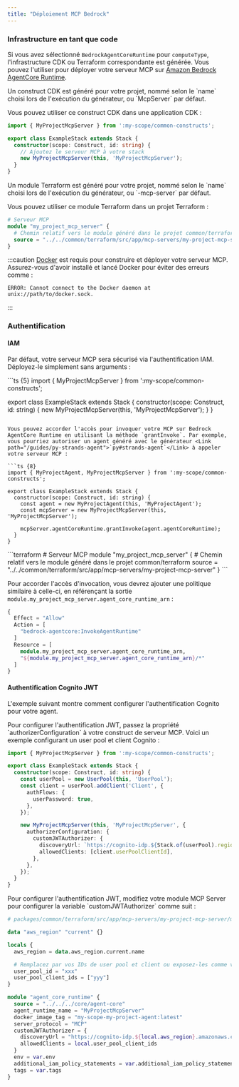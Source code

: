 ```yaml
---
title: "Déploiement MCP Bedrock"
---
```





### Infrastructure en tant que code

Si vous avez sélectionné `BedrockAgentCoreRuntime` pour `computeType`, l'infrastructure CDK ou Terraform correspondante est générée. Vous pouvez l'utiliser pour déployer votre serveur MCP sur [Amazon Bedrock AgentCore Runtime](https://docs.aws.amazon.com/bedrock-agentcore/latest/devguide/agents-tools-runtime.html).

<Infrastructure>
<Fragment slot="cdk">
Un construct CDK est généré pour votre projet, nommé selon le `name` choisi lors de l'exécution du générateur, ou `<ProjectName>McpServer` par défaut.

Vous pouvez utiliser ce construct CDK dans une application CDK :

```ts {6}
import { MyProjectMcpServer } from ':my-scope/common-constructs';

export class ExampleStack extends Stack {
  constructor(scope: Construct, id: string) {
    // Ajoutez le serveur MCP à votre stack
    new MyProjectMcpServer(this, 'MyProjectMcpServer');
  }
}
```
</Fragment>
<Fragment slot="terraform">
Un module Terraform est généré pour votre projet, nommé selon le `name` choisi lors de l'exécution du générateur, ou `<ProjectName>-mcp-server` par défaut.

Vous pouvez utiliser ce module Terraform dans un projet Terraform :

```terraform
# Serveur MCP
module "my_project_mcp_server" {
  # Chemin relatif vers le module généré dans le projet common/terraform
  source = "../../common/terraform/src/app/mcp-servers/my-project-mcp-server"
}
```
</Fragment>
</Infrastructure>

:::caution
[Docker](https://www.docker.com/) est requis pour construire et déployer votre serveur MCP. Assurez-vous d'avoir installé et lancé Docker pour éviter des erreurs comme :

```
ERROR: Cannot connect to the Docker daemon at unix://path/to/docker.sock.
```
:::

### Authentification

#### IAM

Par défaut, votre serveur MCP sera sécurisé via l'authentification IAM. Déployez-le simplement sans arguments :

<Infrastructure>
<Fragment slot="cdk">
```ts {5}
import { MyProjectMcpServer } from ':my-scope/common-constructs';

export class ExampleStack extends Stack {
  constructor(scope: Construct, id: string) {
    new MyProjectMcpServer(this, 'MyProjectMcpServer');
  }
}
```

Vous pouvez accorder l'accès pour invoquer votre MCP sur Bedrock AgentCore Runtime en utilisant la méthode `grantInvoke`. Par exemple, vous pourriez autoriser un agent généré avec le générateur <Link path="/guides/py-strands-agent">`py#strands-agent`</Link> à appeler votre serveur MCP :

```ts {8}
import { MyProjectAgent, MyProjectMcpServer } from ':my-scope/common-constructs';

export class ExampleStack extends Stack {
  constructor(scope: Construct, id: string) {
    const agent = new MyProjectAgent(this, 'MyProjectAgent');
    const mcpServer = new MyProjectMcpServer(this, 'MyProjectMcpServer');

    mcpServer.agentCoreRuntime.grantInvoke(agent.agentCoreRuntime);
  }
}
```
</Fragment>
<Fragment slot="terraform">
```terraform
# Serveur MCP
module "my_project_mcp_server" {
  # Chemin relatif vers le module généré dans le projet common/terraform
  source = "../../common/terraform/src/app/mcp-servers/my-project-mcp-server"
}
```

Pour accorder l'accès d'invocation, vous devrez ajouter une politique similaire à celle-ci, en référençant la sortie `module.my_project_mcp_server.agent_core_runtime_arn` :

```terraform
{
  Effect = "Allow"
  Action = [
    "bedrock-agentcore:InvokeAgentRuntime"
  ]
  Resource = [
    module.my_project_mcp_server.agent_core_runtime_arn,
    "${module.my_project_mcp_server.agent_core_runtime_arn}/*"
  ]
}
```
</Fragment>
</Infrastructure>

#### Authentification Cognito JWT

L'exemple suivant montre comment configurer l'authentification Cognito pour votre agent.

<Infrastructure>
<Fragment slot="cdk">
Pour configurer l'authentification JWT, passez la propriété `authorizerConfiguration` à votre construct de serveur MCP. Voici un exemple configurant un user pool et client Cognito :

```ts {14-17}
import { MyProjectMcpServer } from ':my-scope/common-constructs';

export class ExampleStack extends Stack {
  constructor(scope: Construct, id: string) {
    const userPool = new UserPool(this, 'UserPool');
    const client = userPool.addClient('Client', {
      authFlows: {
        userPassword: true,
      },
    });

    new MyProjectMcpServer(this, 'MyProjectMcpServer', {
      authorizerConfiguration: {
        customJWTAuthorizer: {
          discoveryUrl: `https://cognito-idp.${Stack.of(userPool).region}.amazonaws.com/${userPool.userPoolId}/.well-known/openid-configuration`,
          allowedClients: [client.userPoolClientId],
        },
      },
    });
  }
}
```
</Fragment>
<Fragment slot="terraform">
Pour configurer l'authentification JWT, modifiez votre module MCP Server pour configurer la variable `customJWTAuthorizer` comme suit :

```terraform {18-21}
# packages/common/terraform/src/app/mcp-servers/my-project-mcp-server/my-project-mcp-server.tf

data "aws_region" "current" {}

locals {
  aws_region = data.aws_region.current.name

  # Remplacez par vos IDs de user pool et client ou exposez-les comme variables
  user_pool_id = "xxx"
  user_pool_client_ids = ["yyy"]
}

module "agent_core_runtime" {
  source = "../../../core/agent-core"
  agent_runtime_name = "MyProjectMcpServer"
  docker_image_tag = "my-scope-my-project-agent:latest"
  server_protocol = "MCP"
  customJWTAuthorizer = {
    discoveryUrl = "https://cognito-idp.${local.aws_region}.amazonaws.com/${local.user_pool_id}/.well-known/openid-configuration",
    allowedClients = local.user_pool_client_ids
  }
  env = var.env
  additional_iam_policy_statements = var.additional_iam_policy_statements
  tags = var.tags
}
```
</Fragment>
</Infrastructure>